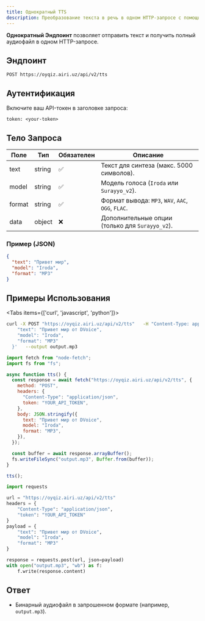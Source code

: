 ```yaml
---
title: Однократный TTS
description: Преобразование текста в речь в одном HTTP-запросе с помощью DVoice TTS API.
---
```



**Однократный Эндпоинт** позволяет отправить текст и получить полный аудиофайл в одном HTTP-запросе.

## Эндпоинт

`POST https://oyqiz.airi.uz/api/v2/tts`

## Аутентификация

Включите ваш API-токен в заголовке запроса:

```
token: <your-token>
```

## Тело Запроса

| Поле   | Тип    | Обязателен | Описание                                           |
| ------ | ------ | ---------- | -------------------------------------------------- |
| text   | string | ✅         | Текст для синтеза (макс. 5000 символов).           |
| model  | string | ✅         | Модель голоса (`Iroda` или `Surayyo_v2`).          |
| format | string | ✅         | Формат вывода: `MP3`, `WAV`, `AAC`, `OGG`, `FLAC`. |
| data   | object | ❌         | Дополнительные опции (только для `Surayyo_v2`).    |

### Пример (JSON)

```json
{
  "text": "Привет мир",
  "model": "Iroda",
  "format": "MP3"
}
```

## Примеры Использования

<Tabs items={['curl', 'javascript', 'python']}>
<Tab value="curl">

```bash
curl -X POST "https://oyqiz.airi.uz/api/v2/tts"   -H "Content-Type: application/json"   -H "token: YOUR_API_TOKEN"   -d '{
    "text": "Привет мир от DVoice",
    "model": "Iroda",
    "format": "MP3"
  }'   --output output.mp3
```

</Tab>
<Tab value="javascript">

```javascript
import fetch from "node-fetch";
import fs from "fs";

async function tts() {
  const response = await fetch("https://oyqiz.airi.uz/api/v2/tts", {
    method: "POST",
    headers: {
      "Content-Type": "application/json",
      token: "YOUR_API_TOKEN",
    },
    body: JSON.stringify({
      text: "Привет мир от DVoice",
      model: "Iroda",
      format: "MP3",
    }),
  });

  const buffer = await response.arrayBuffer();
  fs.writeFileSync("output.mp3", Buffer.from(buffer));
}

tts();
```

</Tab>
<Tab value="python">

```python
import requests

url = "https://oyqiz.airi.uz/api/v2/tts"
headers = {
    "Content-Type": "application/json",
    "token": "YOUR_API_TOKEN"
}
payload = {
    "text": "Привет мир от DVoice",
    "model": "Iroda",
    "format": "MP3"
}

response = requests.post(url, json=payload)
with open("output.mp3", "wb") as f:
    f.write(response.content)
```

</Tab>
</Tabs>

## Ответ

- Бинарный аудиофайл в запрошенном формате (например, `output.mp3`).
